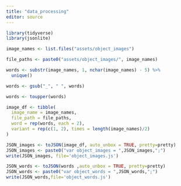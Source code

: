 ```yaml
---
title: "data_processing"
editor: source
---
```


```r
library(tidyverse)
library(jsonlite)
```

```r

image_names <- list.files("assets/object_images")

file_paths <- paste0("assets/object_images/", image_names)

words <- substr(image_names, 1, nchar(image_names) - 5) %>%
  unique()

words <- gsub("_", " ", words)

words <- toupper(words)

image_df <- tibble(
  image_name = image_names,
  file_path = file_paths,
  word = rep(words, each = 2),
  variant = rep(c(1, 2), times = length(image_names)/2)
)


```

```r

JSON_images <- toJSON(image_df, auto_unbox = TRUE, pretty=pretty)
JSON_images <- paste0("var object_images = ",JSON_images,";")
write(JSON_images, file='object_images.js')

JSON_words <- toJSON(words ,auto_unbox = TRUE, pretty=pretty)
JSON_words <- paste0("var object_words = ",JSON_words,";")
write(JSON_words,file='object_words.js')

```


